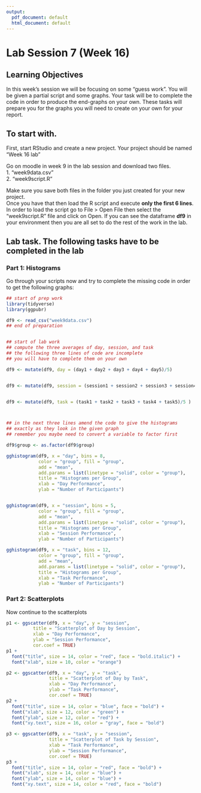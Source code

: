 ```yaml
---
output:
  pdf_document: default
  html_document: default
---
```

# Lab Session 7 (Week 16) {-}

## Learning Objectives
In this week's session we will be focusing on some "guess work". You will be given a partial script and some graphs. Your task will be to complete the code in order to produce the end-graphs on your own. These tasks will prepare you for the graphs you will need to create on your own for your report.
  

## To start with. 
First, start RStudio and create a new project. Your project should be named "Week 16 lab"

Go on moodle in week 9 in the lab session and download two files.  
1. "week9data.csv"   
2. "week9script.R"  

Make sure you save both files in the folder you just created for your new project.  
Once you have that then load the R script and execute **only the first 6 lines**.
In order to load the script go to File > Open File then select the "week9script.R" file and click on Open. If you can see the dataframe **df9** in your environment then you are all set to do the rest of the work in the lab.


## Lab task. The following tasks have to be completed in the lab   
### Part 1: Histograms

Go through your scripts now and try to complete the missing code in order to get the following graphs:

```r
## start of prep work
library(tidyverse)
library(ggpubr)

df9 <- read_csv("week9data.csv")
## end of preparation


## start of lab work
## compute the three averages of day, session, and task
## the following three lines of code are incomplete
## you will have to complete them on your own

df9 <- mutate(df9, day = (day1 + day2 + day3 + day4 + day5)/5)


df9 <- mutate(df9, session = (session1 + session2 + session3 + session4)/4)


df9 <- mutate(df9, task = (task1 + task2 + task3 + task4 + task5)/5 )



## in the next three lines amend the code to give the histograms
## exactly as they look in the given graph
## remember you maybe need to convert a variable to factor first

df9$group <- as.factor(df9$group)

gghistogram(df9, x = "day", bins = 8, 
            color = "group", fill = "group",
            add = "mean", 
            add.params = list(linetype = "solid", color = "group"),
            title = "Histograms per Group",
            xlab = "Day Performance",
            ylab = "Number of Participants")


gghistogram(df9, x = "session", bins = 5, 
            color = "group", fill = "group",
            add = "mean", 
            add.params = list(linetype = "solid", color = "group"),
            title = "Histograms per Group",
            xlab = "Session Performance",
            ylab = "Number of Participants")

gghistogram(df9, x = "task", bins = 12, 
            color = "group", fill = "group",
            add = "mean", 
            add.params = list(linetype = "solid", color = "group"),
            title = "Histograms per Group",
            xlab = "Task Performance",
            ylab = "Number of Participants")

```

### Part 2: Scatterplots

Now continue to the scatterplots

```r
p1 <- ggscatter(df9, x = "day", y = "session",
          title = "Scatterplot of Day by Session",
          xlab = "Day Performance",
          ylab = "Session Performance",
          cor.coef = TRUE) 
p1 + 
  font("title", size = 14, color = "red", face = "bold.italic") +
  font("xlab", size = 10, color = "orange") 
```

```r
p2 <- ggscatter(df9, x = "day", y = "task",
                title = "Scatterplot of Day by Task",
                xlab = "Day Performance",
                ylab = "Task Performance",
                cor.coef = TRUE) 
p2 + 
  font("title", size = 14, color = "blue", face = "bold") +
  font("xlab", size = 12, color = "green") +
  font("ylab", size = 12, color = "red") + 
  font("xy.text", size = 16, color = "gray", face = "bold")


```

```r
p3 <- ggscatter(df9, x = "task", y = "session",
                title = "Scatterplot of Task by Session",
                xlab = "Task Performance",
                ylab = "Session Performance",
                cor.coef = TRUE) 
p3 + 
  font("title", size = 14, color = "red", face = "bold") +
  font("xlab", size = 14, color = "blue") +
  font("ylab", size = 14, color = "blue") + 
  font("xy.text", size = 14, color = "red", face = "bold")


```

